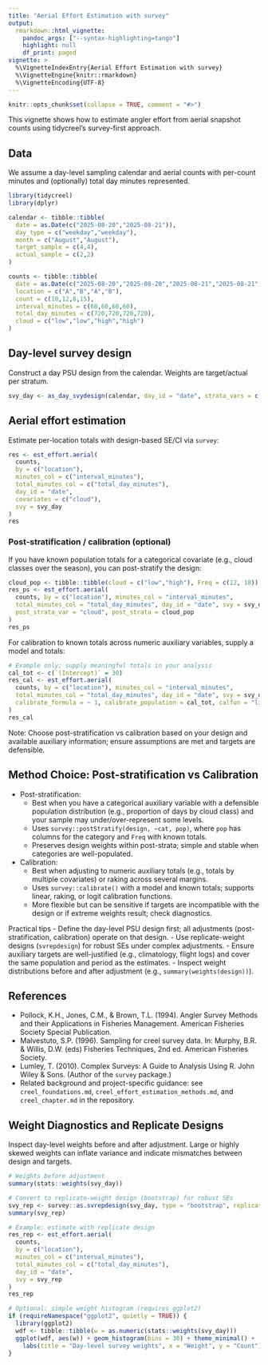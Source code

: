 ```yaml
---
title: "Aerial Effort Estimation with survey"
output:
  rmarkdown::html_vignette:
    pandoc_args: ["--syntax-highlighting=tango"]
    highlight: null
    df_print: paged
vignette: >
  %\VignetteIndexEntry{Aerial Effort Estimation with survey}
  %\VignetteEngine{knitr::rmarkdown}
  %\VignetteEncoding{UTF-8}
---
```


```r
knitr::opts_chunk$set(collapse = TRUE, comment = "#>")
```

This vignette shows how to estimate angler effort from aerial snapshot counts using tidycreel’s survey-first approach.

## Data

We assume a day-level sampling calendar and aerial counts with per-count minutes and (optionally) total day minutes represented.

```r
library(tidycreel)
library(dplyr)

calendar <- tibble::tibble(
  date = as.Date(c("2025-08-20","2025-08-21")),
  day_type = c("weekday","weekday"),
  month = c("August","August"),
  target_sample = c(4,4),
  actual_sample = c(2,2)
)

counts <- tibble::tibble(
  date = as.Date(c("2025-08-20","2025-08-20","2025-08-21","2025-08-21")),
  location = c("A","B","A","B"),
  count = c(10,12,8,15),
  interval_minutes = c(60,60,60,60),
  total_day_minutes = c(720,720,720,720),
  cloud = c("low","low","high","high")
)
```

## Day-level survey design

Construct a day PSU design from the calendar. Weights are target/actual per stratum.

```r
svy_day <- as_day_svydesign(calendar, day_id = "date", strata_vars = c("day_type","month"))
```

## Aerial effort estimation

Estimate per-location totals with design-based SE/CI via `survey`:

```r
res <- est_effort.aerial(
  counts,
  by = c("location"),
  minutes_col = c("interval_minutes"),
  total_minutes_col = c("total_day_minutes"),
  day_id = "date",
  covariates = c("cloud"),
  svy = svy_day
)
res
```

### Post-stratification / calibration (optional)

If you have known population totals for a categorical covariate (e.g., cloud classes over the season), you can post-stratify the design:

```r
cloud_pop <- tibble::tibble(cloud = c("low","high"), Freq = c(12, 18))
res_ps <- est_effort.aerial(
  counts, by = c("location"), minutes_col = "interval_minutes",
  total_minutes_col = "total_day_minutes", day_id = "date", svy = svy_day,
  post_strata_var = "cloud", post_strata = cloud_pop
)
res_ps
```

For calibration to known totals across numeric auxiliary variables, supply a model and totals:

```r
# Example only; supply meaningful totals in your analysis
cal_tot <- c(`(Intercept)` = 30)
res_cal <- est_effort.aerial(
  counts, by = c("location"), minutes_col = "interval_minutes",
  total_minutes_col = "total_day_minutes", day_id = "date", svy = svy_day,
  calibrate_formula = ~ 1, calibrate_population = cal_tot, calfun = "linear"
)
res_cal
```

Note: Choose post-stratification vs calibration based on your design and available auxiliary information; ensure assumptions are met and targets are defensible.

## Method Choice: Post-stratification vs Calibration

- Post-stratification:
  - Best when you have a categorical auxiliary variable with a defensible population distribution (e.g., proportion of days by cloud class) and your sample may under/over-represent some levels.
  - Uses `survey::postStratify(design, ~cat, pop)`, where `pop` has columns for the category and `Freq` with known totals.
  - Preserves design weights within post-strata; simple and stable when categories are well-populated.

- Calibration:
  - Best when adjusting to numeric auxiliary totals (e.g., totals by multiple covariates) or raking across several margins.
  - Uses `survey::calibrate()` with a model and known totals; supports linear, raking, or logit calibration functions.
  - More flexible but can be sensitive if targets are incompatible with the design or if extreme weights result; check diagnostics.

Practical tips
- Define the day-level PSU design first; all adjustments (post-stratification, calibration) operate on that design.
- Use replicate-weight designs (`svrepdesign`) for robust SEs under complex adjustments.
- Ensure auxiliary targets are well-justified (e.g., climatology, flight logs) and cover the same population and period as the estimates.
- Inspect weight distributions before and after adjustment (e.g., `summary(weights(design))`).

## References

- Pollock, K.H., Jones, C.M., & Brown, T.L. (1994). Angler Survey Methods and their Applications in Fisheries Management. American Fisheries Society Special Publication.
- Malvestuto, S.P. (1996). Sampling for creel survey data. In: Murphy, B.R. & Willis, D.W. (eds) Fisheries Techniques, 2nd ed. American Fisheries Society.
- Lumley, T. (2010). Complex Surveys: A Guide to Analysis Using R. John Wiley & Sons. (Author of the `survey` package.)
- Related background and project-specific guidance: see `creel_foundations.md`, `creel_effort_estimation_methods.md`, and `creel_chapter.md` in the repository.

## Weight Diagnostics and Replicate Designs

Inspect day-level weights before and after adjustment. Large or highly skewed weights can inflate variance and indicate mismatches between design and targets.

```r
# Weights before adjustment
summary(stats::weights(svy_day))

# Convert to replicate-weight design (bootstrap) for robust SEs
svy_rep <- survey::as.svrepdesign(svy_day, type = "bootstrap", replicates = 50)
summary(svy_rep)

# Example: estimate with replicate design
res_rep <- est_effort.aerial(
  counts,
  by = c("location"),
  minutes_col = c("interval_minutes"),
  total_minutes_col = c("total_day_minutes"),
  day_id = "date",
  svy = svy_rep
)
res_rep

# Optional: simple weight histogram (requires ggplot2)
if (requireNamespace("ggplot2", quietly = TRUE)) {
  library(ggplot2)
  wdf <- tibble::tibble(w = as.numeric(stats::weights(svy_day)))
  ggplot(wdf, aes(w)) + geom_histogram(bins = 30) + theme_minimal() +
    labs(title = "Day-level survey weights", x = "Weight", y = "Count")
}
```
